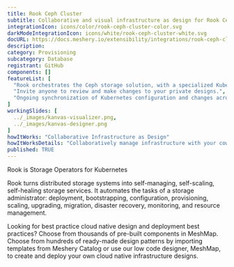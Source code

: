 ```yaml
---
title: Rook Ceph Cluster
subtitle: Collaborative and visual infrastructure as design for Rook Ceph Cluster
integrationIcon: icons/color/rook-ceph-cluster-color.svg
darkModeIntegrationIcon: icons/white/rook-ceph-cluster-white.svg
docURL: https://docs.meshery.io/extensibility/integrations/rook-ceph-cluster
description: 
category: Provisioning
subcategory: Database
registrant: GitHub
components: []
featureList: [
  "Rook orchestrates the Ceph storage solution, with a specialized Kubernetes Operator to automate management.",
  "Invite anyone to review and make changes to your private designs.",
  "Ongoing synchronization of Kubernetes configuration and changes across any number of clusters."
]
workingSlides: [
  ../_images/kanvas-visualizer.png,
  ../_images/kanvas-designer.png
]
howItWorks: "Collaborative Infrastructure as Design"
howItWorksDetails: "Collaboratively manage infrastructure with your coworkers synchronously sharing the same designs."
published: TRUE
---
```

<p>
Rook is Storage Operators for Kubernetes
</p>
<p>
  Rook turns distributed storage systems into self-managing, self-scaling, self-healing storage services. It automates the tasks of a storage administrator: deployment, bootstrapping, configuration, provisioning, scaling, upgrading, migration, disaster recovery, monitoring, and resource management.
</p>
<p>
    Looking for best practice cloud native design and deployment best practices? Choose from thousands of pre-built components in MeshMap. Choose from hundreds of ready-made design patterns by importing templates from Meshery Catalog or use our low code designer, MeshMap, to create and deploy your own cloud native infrastructure designs.
</p>
